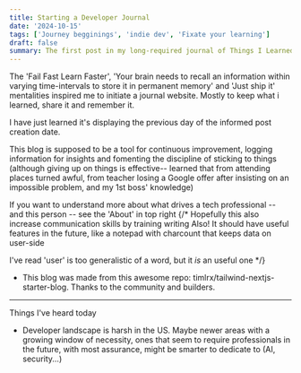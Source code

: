 ```yaml
---
title: Starting a Developer Journal
date: '2024-10-15'
tags: ['Journey begginings', 'indie dev', 'Fixate your learning']
draft: false
summary: The first post in my long-required journal of Things I Learned (the 'About' is more heartfelt & funny go there)
---
```


The 'Fail Fast Learn Faster', 'Your brain needs to recall an information within varying time-intervals to store it in permanent memory' and 'Just ship it' mentalities inspired me to initiate a journal website.
Mostly to keep what i learned, share it and remember it.

I have just learned it's displaying the previous day of the informed post creation date.

This blog is supposed to be a tool for continuous improvement, logging information for insights and fomenting the discipline of sticking to things
(although giving up on things is effective-- learned that from attending places turned awful, from teacher losing a Google offer after insisting on an impossible problem, and my 1st boss' knowledge)

If you want to understand more about what drives a tech professional -- and this person -- see the 'About' in top right
{/\* Hopefully this also increase communication skills by training writing
Also! It should have useful features in the future, like a notepad with charcount that keeps data on user-side

I've read 'user' is too generalistic of a word, but it _is_ an useful one \*/}

- This blog was made from this awesome repo: timlrx/tailwind-nextjs-starter-blog. Thanks to the community and builders.

---

Things I've heard today

- Developer landscape is harsh in the US. Maybe newer areas with a growing window of necessity, ones that seem to require professionals in the future, with most assurance, might be smarter to dedicate to (AI, security...)
